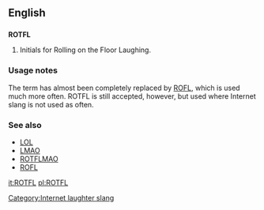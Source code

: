 ==English==

==={{initialism}}===
'''ROTFL'''

# {{context|internet slang}} Initials for Rolling on the Floor Laughing.

===Usage notes===
The term has almost been completely replaced by [[ROFL]], which is used much more often. ROTFL is still accepted, however, but used where Internet slang is not used as often.

===See also===
*[[LOL]]
*[[LMAO]]
*[[ROTFLMAO]]
*[[ROFL]]
[[Category:Internet laughter slang]]

[[it:ROTFL]]
[[pl:ROTFL]]